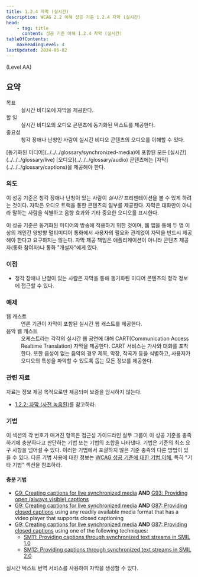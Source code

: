 ```yaml
---
title: 1.2.4 자막 (실시간)
description: WCAG 2.2 이해 성공 기준 1.2.4 자막 (실시간)
head:
    - tag: title
      content: 성공 기준 이해 1.2.4 자막 (실시간)
tableOfContents:
    maxHeadingLevel: 4
lastUpdated: 2024-05-02
---
```



(Level AA)

## 요약

<dl>
<dt>목표</dt>
<dd>실시간 비디오에 자막을 제공한다.</dd>
<dt>할 일</dt>
<dd>실시간 비디오의 오디오 콘텐츠에 동기화된 텍스트를 제공한다.</dd>
<dt>중요성</dt>
<dd>청각 장애나 난청인 사람이 실시간 비디오 콘텐츠의 오디오를 이해할 수 있다.</dd>
</dl>

<Card title="성공 기준(SC)">
[동기화된 미디어](../../../glossary/synchronized-media)에 포함된 모든 [실시간](../../../glossary/live) [오디오](../../../glossary/audio) 콘텐츠에는 [자막](../../../glossary/captions)을 제공해야 한다.
</Card>

### 의도

이 성공 기준은 청각 장애나 난청이 있는 사람이 *실시간* 프리젠테이션을 볼 수 있게 하려는 것이다. 자막은 오디오 트랙을 통한 콘텐츠의 일부를 제공한다. 자막은 대화만이 아니라 말하는 사람을 식별하고 음향 효과와 기타 중요한 오디오를 표시한다.

이 성공 기준은 동기화된 미디어의 방송에 적용하기 위한 것이며, 웹 앱을 통해 두 명 이상의 개인간 양방향 멀티미디어 통화에서 사용자의 필요와 관계없이 자막을 반드시 제공해야 한다고 요구하지는 않는다. 자막 제공 책임은 애플리케이션이 아니라 콘텐츠 제공자(통화 참여자)나 통화 "개설자"에게 있다.

### 이점

*   청각 장애나 난청이 있는 사람은 자막을 통해 동기화된 미디어 콘텐츠의 청각 정보에 접근할 수 있다.

### 예제

<dl>
    <dt>웹 캐스트</dt>
    <dd>언론 기관이 자막이 포함된 실시간 웹 캐스트를 제공한다.</dd>
    <dt>음악 웹 캐스트</dt>
    <dd>오케스트라는 각각의 실시간 웹 공연에 대해 CART(<span lang="en">Communication Access Realtime Translation</span>) 자막을 제공한다. CART 서비스는 가사와 대화를 포착한다. 또한 음성이 없는 음악의 경우 제목, 악장, 작곡가 등을 식별하고, 사용자가 오디오의 특성을 파악할 수 있도록 돕는 모든 정보를 제공한다.</dd>
</dl>

### 관련 자료

자료는 정보 제공 목적으로만 제공되며 보증을 암시하지 않는다.

*   [1.2.2: 자막 (사전 녹음된)](captions-prerecorded)를 참고하라.

### 기법

이 섹션의 각 번호가 매겨진 항목은 접근성 가이드라인 실무 그룹이 이 성공 기준을 충족하기에 충분하다고 판단하는 기법 또는 기법의 조합을 나타낸다. 기법은 기준의 최소 요구 사항을 넘어설 수 있다. 이러한 기법에서 포괄하지 않은 기준 충족의 다른 방법이 있을 수 있다. 다른 기법 사용에 대한 정보는 [WCAG 성공 기준에 대한 기법 이해](../understanding-techniques), 특히 "기타 기법" 섹션을 참조하라.

#### 충분 기법

*   [G9: Creating captions for live synchronized media](https://www.w3.org/WAI/WCAG22/Techniques/general/G9) **AND** [G93: Providing open (always visible) captions](https://www.w3.org/WAI/WCAG22/Techniques/general/G93)
*   [G9: Creating captions for live synchronized media](https://www.w3.org/WAI/WCAG22/Techniques/general/G9) **AND** [G87: Providing closed captions](https://www.w3.org/WAI/WCAG22/Techniques/general/G87) using any readily available media format that has a video player that supports closed captioning
*   [G9: Creating captions for live synchronized media](https://www.w3.org/WAI/WCAG22/Techniques/general/G9) **AND** [G87: Providing closed captions](https://www.w3.org/WAI/WCAG22/Techniques/general/G87) using one of the following techniques:
    *   [SM11: Providing captions through synchronized text streams in SMIL 1.0](https://www.w3.org/WAI/WCAG22/Techniques/smil/SM11)
    *   [SM12: Providing captions through synchronized text streams in SMIL 2.0](https://www.w3.org/WAI/WCAG22/Techniques/smil/SM12)


<Card title="참고">
실시간 텍스트 번역 서비스를 사용하여 자막을 생성할 수 있다.
</Card>